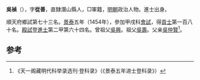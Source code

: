 '''吳禎'''（{{bd|1416年||？}}），字'''從善'''，直隸潛山縣人，□軍籍，[[明朝|明朝]]政治人物。進士出身。

順天府鄉試第七十三名。[[景泰|景泰]]五年（1454年），參加甲戌科[[會試|會試]]，得[[貢士|貢士]]第一百八十名。[[殿試|殿試]]登[[進士|進士]]第二甲第六十四名。曾祖父[[吳興|吳興]]。祖父[[吳壽|吳壽]]。父亲[[吳仲賢|吳仲賢]]<ref>《天一阁藏明代科举录选刊·登科录》（《景泰五年进士登科录》）</ref>。

==参考==
{{reflist}}
{{明朝人物小作品}}
{{景泰五年甲戌科殿試金榜}}